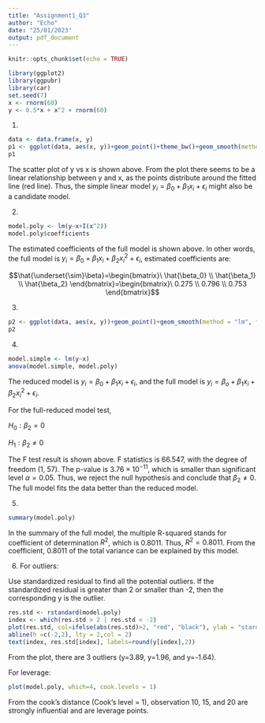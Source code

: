 ---
title: "Assignment1_Q3"
author: "Echo"
date: "25/01/2023"
output: pdf_document
---

```{r setup, include=FALSE}
knitr::opts_chunk$set(echo = TRUE)
```

```{r}
library(ggplot2)
library(ggpubr)
library(car)
set.seed(7)
x <- rnorm(60)
y <- 0.5*x + x^2 + rnorm(60)
```
1)

```{r}
data <- data.frame(x, y)
p1 <- ggplot(data, aes(x, y))+geom_point()+theme_bw()+geom_smooth(method = "lm", se = FALSE, color = "red")
p1
```

The scatter plot of y vs x is shown above. From the plot there seems to be a linear relationship between y and x, as the points distribute around the fitted line (red line). Thus, the simple linear model $y_i=\beta_0+\beta_1x_i+\epsilon_i$ might also be a candidate model.

2)

```{r}
model.poly <- lm(y~x+I(x^2))
model.poly$coefficients
```
The estimated coefficients of the full model is shown above. In other words, the full model is $y_i=\beta_0+\beta_1x_i+\beta_2x_i^2+\epsilon_i$, estimated coefficients are:

$$\hat{\underset{\sim}\beta}=\begin{bmatrix}\
\hat{\beta_0} \\
\hat{\beta_1} \\
\hat{\beta_2}
\end{bmatrix}=\begin{bmatrix}\
0.275 \\
0.796 \\
0.753
\end{bmatrix}$$

3)

```{r}
p2 <- ggplot(data, aes(x, y))+geom_point()+geom_smooth(method = "lm", formula = y~x+I(x^2), se = FALSE, color = "red")
p2
```

4)

```{r}
model.simple <- lm(y~x)
anova(model.simple, model.poly)
```

The reduced model is $y_i=\beta_0+\beta_1x_i+\epsilon_i$, and the full model is $y_i=\beta_o+\beta_1x_i+\beta_2x_i^2+\epsilon_i$.

For the full-reduced model test,

$H_0: \beta_2=0$

$H_1: \beta_2 \not=0$

The F test result is shown above. F statistics is 66.547, with the degree of freedom (1, 57). The p-value is $3.76\times10^{-11}$, which is smaller than significant level $\alpha=0.05$. Thus, we reject the null hypothesis and conclude that $\beta_2\not=0$. The full model fits the data better than the reduced model. 

5)

```{r}
summary(model.poly)
```
In the summary of the full model, the multiple R-squared stands for coefficient of determination $R^2$, which is 0.8011. Thus, $R^2=0.8011$. From the coefficient, 0.8011 of the total variance can be explained by this model.

6)
For outliers:

Use standardized residual to find all the potential outliers. If the standardized residual is greater than 2 or smaller than -2, then the corresponding y is the outlier.

```{r}
res.std <- rstandard(model.poly)
index <- which(res.std > 2 | res.std < -2)
plot(res.std, col=ifelse(abs(res.std)>2, "red", "black"), ylab = "stardardized residuals", pch=16)
abline(h =c(-2,2), lty = 2,col = 2)
text(index, res.std[index], labels=round(y[index],2))
```
From the plot, there are 3 outliers (y=3.89, y=1.96, and y=-1.64).

For leverage:
```{r}
plot(model.poly, which=4, cook.levels = 1)
```

From the cook's distance (Cook's level = 1), observation 10, 15, and 20 are strongly influential and are leverage points.
